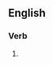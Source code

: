 ==English==

===Verb===
{{head|en|verb form}}

# {{present participle of|stigmatize|lang=en|nocat=1}}